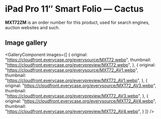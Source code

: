 
# iPad Pro 11″ Smart Folio — Cactus

<Callout type='info' emoji='👉🏻'>**MXT72ZM** is an order number for this product, used for search engines, auction websites and such.</Callout>

## Image gallery

<GalleryComponent
    images={[
      {
        original: "https://cloudfront.everycase.org/everysource/MXT72.webp",
        thumbnail: "https://cloudfront.everycase.org/everypreview/MXT72.webp",
      },
      {
        original: "https://cloudfront.everycase.org/everysource/MXT72_AV1.webp",
        thumbnail: "https://cloudfront.everycase.org/everypreview/MXT72_AV1.webp",
      },
      {
        original: "https://cloudfront.everycase.org/everysource/MXT72_AV3.webp",
        thumbnail: "https://cloudfront.everycase.org/everypreview/MXT72_AV3.webp",
      },
      {
        original: "https://cloudfront.everycase.org/everysource/MXT72_AV4.webp",
        thumbnail: "https://cloudfront.everycase.org/everypreview/MXT72_AV4.webp",
      }
    ]}
  />
